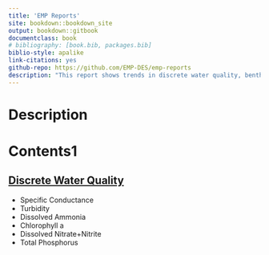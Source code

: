 ```yaml
--- 
title: 'EMP Reports'
site: bookdown::bookdown_site
output: bookdown::gitbook
documentclass: book
# bibliography: [book.bib, packages.bib]
biblio-style: apalike
link-citations: yes
github-repo: https://github.com/EMP-DES/emp-reports
description: "This report shows trends in discrete water quality, benthic invertebrates, phytoplankton, and zooplankton collected by EMP."
---
```




<h1>Description</h1>
<EMP Description>

# Contents1
<h2>[Discrete Water Quality](d_wq.html)</h2>
  * Specific Conductance
  * Turbidity
  * Dissolved Ammonia
  * Chlorophyll a
  * Dissolved Nitrate+Nitrite
  * Total Phosphorus

<!-- <h2>[Benthic](Summer.html)</h2> -->


<!-- <h2>[Phytoplankton](Fall.html)</h2> -->


<!-- <h2>[Zooplankton](Winter.html)</h2> -->
